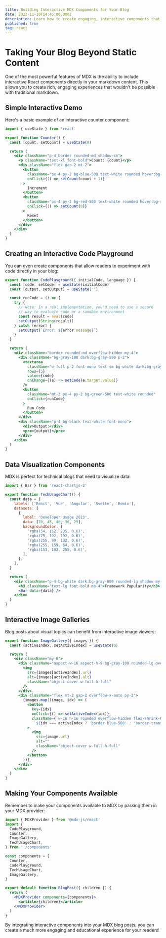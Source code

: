 ```yaml
---
title: Building Interactive MDX Components for Your Blog
date: 2023-11-10T14:45:00.000Z
description: Learn how to create engaging, interactive components that enhance your MDX blog posts and provide a better experience for your readers.
published: true
tag: react
---
```


# Taking Your Blog Beyond Static Content

One of the most powerful features of MDX is the ability to include interactive React components directly in your markdown content. This allows you to create rich, engaging experiences that wouldn't be possible with traditional markdown.

## Simple Interactive Demo

Here's a basic example of an interactive counter component:

```jsx
import { useState } from 'react'

export function Counter() {
  const [count, setCount] = useState(0)

  return (
    <div className="p-4 border rounded-md shadow-sm">
      <p className="text-xl font-bold">Count: {count}</p>
      <div className="flex gap-2 mt-2">
        <button
          className="px-4 py-2 bg-blue-500 text-white rounded hover:bg-blue-600"
          onClick={() => setCount(count + 1)}
        >
          Increment
        </button>
        <button
          className="px-4 py-2 bg-red-500 text-white rounded hover:bg-red-600"
          onClick={() => setCount(0)}
        >
          Reset
        </button>
      </div>
    </div>
  )
}
```

## Creating an Interactive Code Playground

You can even create components that allow readers to experiment with code directly in your blog:

```jsx
export function CodePlayground({ initialCode, language }) {
  const [code, setCode] = useState(initialCode)
  const [output, setOutput] = useState('')

  const runCode = () => {
    try {
      // Note: In a real implementation, you'd need to use a secure
      // way to evaluate code or a sandbox environment
      const result = eval(code)
      setOutput(String(result))
    } catch (error) {
      setOutput(`Error: ${error.message}`)
    }
  }

  return (
    <div className="border rounded-md overflow-hidden my-4">
      <div className="bg-gray-100 dark:bg-gray-800 p-2">
        <textarea
          className="w-full p-2 font-mono text-sm bg-white dark:bg-gray-900 rounded"
          rows={5}
          value={code}
          onChange={(e) => setCode(e.target.value)}
        />
        <button
          className="mt-2 px-4 py-2 bg-green-500 text-white rounded"
          onClick={runCode}
        >
          Run Code
        </button>
      </div>
      <div className="p-4 bg-black text-white font-mono">
        <div>Output:</div>
        <pre>{output}</pre>
      </div>
    </div>
  )
}
```

## Data Visualization Components

MDX is perfect for technical blogs that need to visualize data:

```jsx
import { Bar } from 'react-chartjs-2'

export function TechUsageChart() {
  const data = {
    labels: ['React', 'Vue', 'Angular', 'Svelte', 'Remix'],
    datasets: [
      {
        label: 'Developer Usage 2023',
        data: [70, 45, 40, 30, 25],
        backgroundColor: [
          'rgba(54, 162, 235, 0.6)',
          'rgba(75, 192, 192, 0.6)',
          'rgba(255, 99, 132, 0.6)',
          'rgba(255, 159, 64, 0.6)',
          'rgba(153, 102, 255, 0.6)',
        ],
      },
    ],
  }

  return (
    <div className="p-4 bg-white dark:bg-gray-800 rounded-lg shadow my-6">
      <h3 className="text-lg font-bold mb-4">Framework Popularity</h3>
      <Bar data={data} />
    </div>
  )
}
```

## Interactive Image Galleries

Blog posts about visual topics can benefit from interactive image viewers:

```jsx
export function ImageGallery({ images }) {
  const [activeIndex, setActiveIndex] = useState(0)

  return (
    <div className="my-6">
      <div className="aspect-w-16 aspect-h-9 bg-gray-100 rounded-lg overflow-hidden">
        <img
          src={images[activeIndex].url}
          alt={images[activeIndex].alt}
          className="object-cover w-full h-full"
        />
      </div>
      <div className="flex mt-2 gap-2 overflow-x-auto py-2">
        {images.map((image, idx) => (
          <button
            key={idx}
            onClick={() => setActiveIndex(idx)}
            className={`w-16 h-16 rounded overflow-hidden flex-shrink-0 border-2
              ${idx === activeIndex ? 'border-blue-500' : 'border-transparent'}`}
          >
            <img
              src={image.url}
              alt=""
              className="object-cover w-full h-full"
            />
          </button>
        ))}
      </div>
    </div>
  )
}
```

## Making Your Components Available

Remember to make your components available to MDX by passing them in your MDX provider:

```jsx
import { MDXProvider } from '@mdx-js/react'
import {
  CodePlayground,
  Counter,
  ImageGallery,
  TechUsageChart,
} from './components'

const components = {
  Counter,
  CodePlayground,
  TechUsageChart,
  ImageGallery,
}

export default function BlogPost({ children }) {
  return (
    <MDXProvider components={components}>
      <article>{children}</article>
    </MDXProvider>
  )
}
```

By integrating interactive components into your MDX blog posts, you can create a much more engaging and educational experience for your readers!
